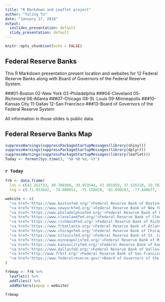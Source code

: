 ---
title: "R Markdown and Leaflet project"
author: "Yuling Tu"
date: "January 17, 2018"
output:
  ioslides_presentation: default
  slidy_presentation: default
---

```{r setup, include=FALSE}
knitr::opts_chunk$set(echo = FALSE)
```

## Federal Reserve Banks 

This R Markdown presentation present location and websites for 12 Federal Reserve Banks along with Board of Governors of the Federal Reserve System.  

###01-Boston         02-New York     03-Philadelphia
###04-Cleveland      05-Richmond     06-Atlanta
###07-Chicago        08-St. Louis    09-Minneapolis
###10-Kansas City    11-Dallas       12-San Francisco
###13-Board of Governors of the Federal Reserve System

All information in those slides is public data.  


## Federal Reserve Banks Map

```{r date, echo = FALSE}
suppressWarnings(suppressPackageStartupMessages(library(shiny)))
suppressWarnings(suppressPackageStartupMessages(library(dplyr)))
suppressWarnings(suppressPackageStartupMessages(library(leaflet)))
Today <- format(Sys.time(), "%A %B %d, %Y")
```

### `r Today`

```{r map, echo=FALSE}
frb <- data.frame(
  lat = c(42.352733, 40.708366, 39.953544, 41.501959, 37.535518, 33.782373, 41.878476, 38.628561, 44.98445, 39.074961, 32.79148, 37.793608, 38.892109),
  lng = c(-71.053642, -74.008653, -75.150028, -81.690283, -77.440677, -84.383949, -87.633007, -90.187779, -93.267381, -94.586245, -96.800561, -122.395761, -77.044935))

website <- c(
  "<a href='https://www.bostonfed.org/'>Federal Reserve Bank of Boston</a>",
  "<a href='https://www.newyorkfed.org/'>Federal Reserve Bank of New York</a>",
  "<a href='https://www.philadelphiafed.org/'>Federal Reserve Bank of Philadelphia</a>",
  "<a href='https://www.clevelandfed.org/'>Federal Reserve Bank of Cleveland </a>",
  "<a href='https://www.richmondfed.org/'>Federal Reserve Bank of Richmond</a>",
  "<a href='https://www.frbatlanta.org/'>Federal Reserve Bank of Atlanta</a>",
  "<a href='https://www.chicagofed.org/'>Federal Reserve Bank of Chicago</a>",
  "<a href='https://www.stlouisfed.org/'>Federal Reserve Bank of St. Louis</a>",
  "<a href='https://www.minneapolisfed.org/'>Federal Reserve Bank of Minneapolis</a>",
  "<a href='https://www.kansascityfed.org/'>Federal Reserve Bank of Kansas City</a>",
  "<a href='https://www.dallasfed.org/'>Federal Reserve Bank of Dallas</a>",
  "<a href='http://www.frbsf.org/'>Federal Reserve Bank of San Francisco</a>",
  "<a href='https://www.federalreserve.gov/'>Board of Governors of the Federal Reserve System</a>"
)

frbmap <- frb %>% 
  leaflet() %>%
  addTiles() %>%
  addMarkers(popup = website)

frbmap
```



